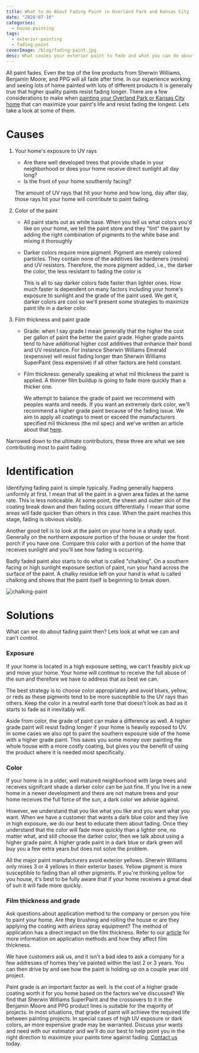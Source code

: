 ```yaml
---
title: What to do About Fading Paint in Overland Park and Kansas City
date: "2020-07-10"
categories:
  - house-painting
tags:
  - exterior-painting
  - fading-paint
coverImage: /blog/fading-paint.jpg
desc: What causes your exterior paint to fade and what you can do about it
---
```


All paint fades. Even the top of the line products from Sherwin Williams, Benjamin Moore, and PPG will all fade after time. In our experience working and seeing lots of home painted with lots of different products it is generally true that higher quality paints resist fading longer. There are a few considerations to make when [painting your Overland Park or Kansas City home](https://greatplainspaintingkc.com/exterior-painting-kansas-city/) that can maximize your paint's life and resist fading the longest. Lets take a look at some of them.

# Causes

1. Your home's exposure to UV rays

   - Are there well developed trees that provide shade in your neighborhood or does your home receive direct sunlight all day long?
   - Is the front of your home southernly facing?

   The amount of UV rays that hit your home and how long, day after day, those rays hit your home will contribute to paint fading.

2. Color of the paint

   - All paint starts out as white base. When you tell us what colors you'd like on your home, we tell the paint store and they "tint" the paint by adding the right combination of pigments to the white base and mixing it thoroughly

   - Darker colors require more pigment. Pigment are merely colored particles. They contain none of the additives like hardeners (resins) and UV resistors. Therefore, the more pigment added, i.e., the darker the color, the less resistant to fading the color is

     This is all to say darker colors fade faster than lighter ones. How much faster is dependent on many factors including your home's exposure to sunlight and the grade of the paint used. We get it, darker colors are cool so we'll present some strategies to maximize paint life in a darker color.

3. Film thickness and paint grade

   - Grade: when I say grade I mean generally that the higher the cost per gallon of paint the better the paint grade. Higher grade paints tend to have additional higher cost additives that enhance their bond and UV resistance. For instance Sherwin Williams Emerald (expensive) will resist fading longer than Sherwin Williams SuperPaint (less expensive) if all other factors are held constant.

   - Film thickness: generally speaking at what mil thickness the paint is applied. A thinner film buildup is going to fade more quickly than a thicker one.

     We attempt to balance the grade of paint we recommend with peoples wants and needs. If you want an extremely dark color, we'll recommend a higher grade paint because of the fading issue. We aim to apply all coatings to meet or exceed the manufacturers specified mil thickness (the mil spec) and we've written an article about that [here](https://greatplainspaintingkc.com/1-coat-versus-2-coats-overland-park-exterior-painting/).

Narrowed down to the ultimate contributors, these three are what we see contributing most to paint fading.

# Identification

Identifying fading paint is simple typically. Fading generally happens uniformly at first. I mean that all the paint in a given area fades at the same rate. This is less noticeable. At some point, the sheen and outter skin of the coating break down and then fading occurs differentially. I mean that some areas will fade quicker than others in this case. When the paint reaches this stage, fading is obvious visibly.

Another good tell is to look at the paint on your home in a shady spot. Generally on the northern exposure portion of the house or under the front porch if you have one. Compare this color with a portion of the home that receives sunlight and you'll see how fading is occurring.

Badly faded paint also starts to do what is called "chalking". On a southern facing or high sunlight exposure section of paint, run your hand across the surface of the paint. A chalky residue left on your hand is what is called chalking and shows that the paint itself is beginning to break down.

![chalking-paint](/blog/images/chalking.jpg)

# Solutions

What can we do about fading paint then? Lets look at what we can and can't control.

### Exposure

If your home is located in a high exposure setting, we can't feasibly pick up and move your home. Your home will continue to receive the full abuse of the sun and therefore we have to address that as best we can.

The best strategy is to choose color appropriately and avoid blues, yellow, or reds as these pigments tend to be more susceptible to the UV rays than others. Keep the color in a neutral earth tone that doesn't look as bad as it starts to fade as it inevitably will.

Aside from color, the grade of paint can make a difference as well. A higher grade paint will resist fading longer if your home is heavily exposed to UV. In some cases we also opt to paint the southern exposure side of the home with a higher grade paint. This saves you some money over painting the whole house with a more costly coating, but gives you the benefit of using the product where it is needed most specifically.

### Color

If your home is in a older, well matured neighborhood with large trees and receives signifcant shade a darker color can be just fine. If you live in a new home in a newer development and there are not mature trees and your home receives the full force of the sun, a dark color we advise against.

However, we understand that you like what you like and you want what you want. When we have a customer that wants a dark blue color and they live in high exposure, we do our best to educate them about fading. Once they understand that the color will fade more quickly than a lighter one, no matter what, and still choose the darker color, then we talk about using a higher grade paint. A higher grade paint in a dark blue or dark green will buy you a few extra years but does not solve the problem.

All the major paint manufacturers avoid exterior yellows. Sherwin Williams only mixes 3 or 4 yellows in their exterior bases. Yellow pigment is more susceptible to fading than all other pigments. If you're thinking yellow for you house, it's best to be fully aware that if your home receives a great deal of sun it will fade more quickly.

### Film thickness and grade

Ask questions about application method to the company or person you hire to paint your home. Are they brushing and rolling the house or are they applying the coating with airless spray equipment? The method of application has a direct impact on the film thickness. Refer to our [article](https://greatplainspaintingkc.com/1-coat-versus-2-coats-overland-park-exterior-painting/) for more information on application methods and how they affect film thickness.

We have customers ask us, and it isn't a bad idea to ask a company for a few addresses of homes they've painted within the last 2 or 3 years. You can then drive by and see how the paint is holding up on a couple year old project.

Paint grade is an important factor as well. Is the cost of a higher grade coating worth it for you home based on the factors we've discussed? We find that Sherwin Williams SuperPaint and the crossovers to it in the Benjamin Moore and PPG product lines is suitable for the majority of projects. In most situations, that grade of paint will achieve the required life between painting projects. In special cases of high UV exposure or dark colors, an more expensive grade may be warranted. Discuss your wants and need with our estimator and we'll do our best to help point you in the right direction to maximize your paints time against fading. [Contact us](https://greatplainspaintingkc.com/contact/) today.
